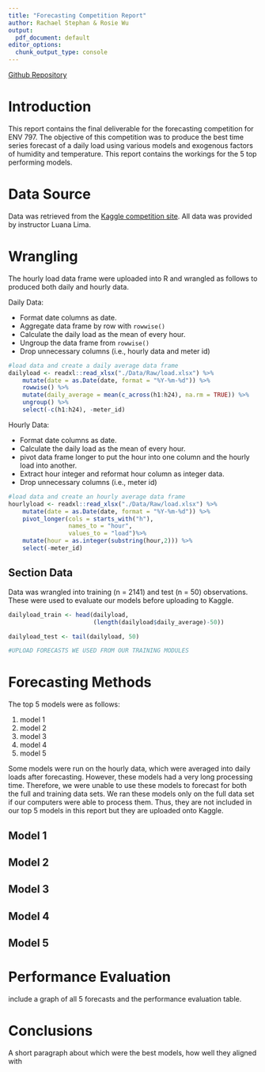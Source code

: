 ```yaml
---
title: "Forecasting Competition Report"
author: Rachael Stephan & Rosie Wu
output:
  pdf_document: default
editor_options:
  chunk_output_type: console
---
```


[Github Repository](https://github.com/rachls/StephanWu_ENV797_TSA_ForecastCompetition_S25)

# Introduction

This report contains the final deliverable for the forecasting competition for ENV 797. The objective of this competition was to produce the best time series forecast of a daily load using various models and exogenous factors of humidity and temperature. This report contains the workings for the 5 top performing models.

# Data Source

Data was retrieved from the [Kaggle competition site](https://www.kaggle.com/competitions/tsa-spring-2025/data). All data was provided by instructor Luana Lima. 

# Wrangling

The hourly load data frame were uploaded into R and wrangled as follows to produced both daily and hourly data.

Daily Data:

-   Format date columns as date.
-   Aggregate data frame by row with `rowwise()`
-   Calculate the daily load as the mean of every hour.
-   Ungroup the data frame from `rowwise()`
-   Drop unnecessary columns (i.e., hourly data and meter id)

```r
#load data and create a daily average data frame
dailyload <- readxl::read_xlsx("./Data/Raw/load.xlsx") %>%
    mutate(date = as.Date(date, format = "%Y-%m-%d")) %>%  
    rowwise() %>%
    mutate(daily_average = mean(c_across(h1:h24), na.rm = TRUE)) %>%  
    ungroup() %>%
    select(-c(h1:h24), -meter_id)
```

Hourly Data:

-   Format date columns as date.
-   Calculate the daily load as the mean of every hour.
-   pivot data frame longer to put the hour into one column and the hourly load into another.
-   Extract hour integer and reformat hour column as integer data.
-   Drop unnecessary columns (i.e., meter id)

```r
#load data and create an hourly average data frame
hourlyload <- readxl::read_xlsx("./Data/Raw/load.xlsx") %>%
    mutate(date = as.Date(date, format = "%Y-%m-%d")) %>%  
    pivot_longer(cols = starts_with("h"),
                 names_to = "hour",
                 values_to = "load")%>%
    mutate(hour = as.integer(substring(hour,2))) %>%
    select(-meter_id)
```

## Section Data

Data was wrangled into training (n = 2141) and test (n = 50) observations. These were used to evaluate our models before uploading to Kaggle.

```r
dailyload_train <- head(dailyload,
                        (length(dailyload$daily_average)-50))

dailyload_test <- tail(dailyload, 50)
```

```r
#UPLOAD FORECASTS WE USED FROM OUR TRAINING MODULES
```
# Forecasting Methods

The top 5 models were as follows:

1.    model 1
2.    model 2
3.    model 3
4.    model 4
5.    model 5

Some models were run on the hourly data, which were averaged into daily loads after forecasting. However, these models had a very long processing time. Therefore, we were unable to use these models to forecast for both the full and training data sets. We ran these models only on the full data set if our computers were able to process them. Thus, they are not included in our top 5 models in this report but they are uploaded onto Kaggle. 

## Model 1

## Model 2

## Model 3

## Model 4

## Model 5

# Performance Evaluation

include a graph of all 5 forecasts and the performance evaluation table.

# Conclusions

A short paragraph about which were the best models, how well they aligned with 
